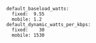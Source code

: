 ``` 
default_baseload_watts:
  fixed:  9.55
  mobile: 1.2                             
default_dynamic_watts_per_kbps:
  fixed:    30
  mobile: 1530 
```
